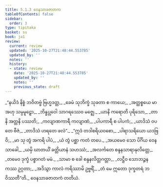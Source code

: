 ```yaml
---
title: 5.1.3 ဝေနသာခဇာတက
tableOfContents: false
sidebar:
  order: 3
type: tipitaka
basket: su
book: ja1
review:
  current: review
  updated: '2025-10-27T21:48:44.553785'
  updated_by: ''
  notes: ''
  history:
  - state: review
    date: '2025-10-27T21:48:44.553785'
    updated_by: ''
    notes: ''
    previous_state: draft
---
```



<ReviewStatus review={frontmatter.review} showDetails={true} />

<HypothesisAnnotation frontmatter={frontmatter} />

<DynamicBreadcrumb />

<Division number="14" book="ja1" e="ch" v="22" p="121">

<Paragraph number="1161" type="verses" book="ja1">
_“နယိဒံ နိစ္စံ ဘဝိတဗ္ဗံ ဗြဟ္မဒတ္တ,_  
_ခေမံ သုဘိက္ခံ သုခတာ စ ကာယေ;_  
_အတ္ထစ္စယေ မာ အဟု သမ္ပမူဠှော,_  
_ဘိန္နပ္လဝေါ သာဂရဿေဝ မဇ္ဈေ._  

</Paragraph>

</Division>
<Division number="15" book="ja1" e="ch" v="22" p="122">

<Paragraph number="1162" type="verses" book="ja1">
_ယာနိ ကရောတိ ပုရိသော,_  
_တာနိ အတ္တနိ ပဿတိ;_  
_ကလျာဏကာရီ ကလျာဏံ,_  
_ပါပကာရီ စ ပါပကံ;_  
_ယာဒိသံ ဝပတေ ဗီဇံ,_  
_တာဒိသံ ဟရတေ ဖလံ”._  

</Paragraph>

</Division>
<Division number="16" book="ja1" e="ch" v="22" p="122">

<Paragraph number="1163" type="verses" book="ja1">
_“ဣဒံ တဒါစရိယဝစော,_  
_ပါရာသရိယော ယဒဗြဝိ;_  
_မာ သု တွံ အကရိ ပါပံ,_  
_ယံ တွံ ပစ္ဆာ ကတံ တပေ._  

</Paragraph>

</Division>
<Division number="17" book="ja1" e="ch" v="22" p="122">

<Paragraph number="1164" type="verses" book="ja1">
_အယမေဝ သော ပိင်္ဂိယ ဝေနသာခေါ,_  
_ယမှိ ဃာတယိံ ခတ္တိယာနံ သဟဿံ;_  
_အလင်္ကတေ စန္ဒနသာရာနုလိတ္တေ,_  
_တမေဝ ဒုက္ခံ ပစ္စာဂတံ မမံ._  

</Paragraph>

</Division>
<Division number="18" book="ja1" e="ch" v="22" p="122">

<Paragraph number="1165" type="verses" book="ja1">
_သာမာ စ ခေါ စန္ဒနလိတ္တဂတ္တာ,_  
_လဋ္ဌီဝ သောဘဉ္ဇနကဿ ဥဂ္ဂတာ;_  
_အဒိသွာ ကာလံ ကရိဿာမိ ဥဗ္ဗရိံ,_  
_တံ မေ ဣတော ဒုက္ခတရံ ဘဝိဿတီ”တိ._  


</Paragraph>
</Division>

<Paragraph number="1166" type="center" book="ja1">
ဝေနသာခဇာတကံ တတိယံ.
</Paragraph>